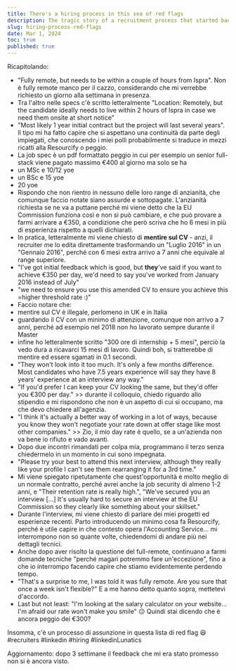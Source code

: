 ```yaml
---
title: There's a hiring process in this sea of red flags
description: The tragic story of a recruitment process that started badly and ended worse
slug: hiring-process-red-flags
date: Mar 1, 2024
toc: true
published: true
---
```


Ricapitolando:
- "Fully remote, but needs to be within a couple of hours from Ispra". Non è fully remote manco per il cazzo, considerando che mi verrebbe richiesto un giorno alla settimana in presenza.
- Tra l'altro nelle specs c'è scritto letteralmente "Location: Remotely, but the candidate ideally needs to live within 2 hours of Ispra in case we need them onsite at short notice"
- "Most likely 1 year initial contract but the project will last several years". Il tipo mi ha fatto capire che si aspettano una continuità da parte degli impiegati, che conoscendo i miei polli probabilmente si traduce in mezzi ricatti alla Resourcify o peggio.
- La job spec è un pdf formattato peggio in cui per esempio un senior full-stack viene pagato massimo €400 al giorno ma solo se ha
- un MSc e 10/12 yoe
- un BSc e 15 yoe
- 20 yoe
- Rispondo che non rientro in nessuno delle loro range di anzianità, che comunque faccio notate siano assurde e sottopagate. L'anzianità richiesta se ne va a puttane perché mi viene detto che la EU Commission funziona così e non si può cambiare, e che può provare a farmi arrivare a €350, a condizione che però scriva che ho 6 mesi in più di esperienza rispetto a quelli dichiarati.
- In pratica, letteralmente mi viene chiesto di **mentire sul CV** - anzi, il recruiter me lo edita direttamente trasformando un "Luglio 2016" in un "Gennaio 2016", perché con 6 mesi extra arrivo a 7 anni che equivale al range superiore.
- "I've got initial feedback which is good, but **they**'ve said if you want to achieve €350 per day, we'd need to say you've worked from January 2016 instead of July"
- "we need to ensure you use this amended CV to ensure you achieve this =higher threshold rate :)"
- Faccio notare che:
- mentire sul CV è illegale, perlomeno in UK e in Italia
- guardando il CV con un minimo di attenzione, comunque non arrivo a 7 anni, perché ad esempio nel 2018 non ho lavorato sempre durante il Master
- infine ho letteralmente scritto "300 ore di internship + 5 mesi", perciò la vedo dura a ricavarci 15 mesi di lavoro.
Quindi boh, si tratterebbe di mentire ed essere sgamati in 0.1 secondi.
- "They won't look into it too much. It's only a few months difference. Most candidates who have 7.5 years experience will say they have 8 years' experience at an interview any way."
- "If you'd prefer I can keep your CV looking the same, but they'd offer you €300 per day." >> durante il colloquio, chiedo riguardo allo stipendio e mi rispondono che non è un aspetto di cui si occupano, ma che devo chiedere all'agenzia.
- "I think it's actually a better way of working in a lot of ways, because you know they won't negotiate your rate down at offer stage like most other companies." >> Zio, il mio day rate è quello, se a un'azienda non va bene io rifiuto e vado avanti.
- Dopo due incontri rimandati per colpa mia, programmano il terzo senza chiedermelo in un momento in cui sono impegnata.
- "Please try your best to attend this next interview, although they really like your profile I can't see them rearranging it for a 3rd time."
- Mi viene spiegato ripetutamente che quest'opportunità è molto meglio di un normale contratto, perché avrei anche la job security di almeno 1-2 anni, e "Their retention rate is really high.", "We've secured you an interview [...] It's usually hard to secure an interview at the EU Commission so they clearly like something about your skillset."
- Durante l'interview, mi viene chiesto di parlare dei miei progetti ed esperienze recenti. Parto introducendo un minimo cosa fa Resourcify, perché è utile capire in che contesto opera l'Accounting Service... mi interrompono non so quante volte, chiedendomi di andare più nei dettagli tecnici.
- Anche dopo aver risolto la questione del full-remote, continuano a farmi domande tecniche "perché magari potremmo fare un'eccezione", fino a che io interrompo facendo capire che stiamo evidentemente perdendo tempo.
- "That's a surprise to me, I was told it was fully remote. Are you sure that once a week isn't flexible?" E a me hanno detto quanto sopra, mettetevi d'accordo.
- Last but not least: "I'm looking at the salary calculator on your website... I'm afraid our rate won't make you smile" 😑 Quindi stai dicendo che è ancora peggio dei €300?

Insomma, c'è un processo di assunzione in questa lista di red flag 😆
#recruiters #linkedin #hiring #linkedinLunatics

Aggiornamento: dopo 3 settimane il feedback che mi era stato promesso non si è ancora visto.
